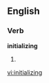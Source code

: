 ==English==

===Verb===
'''initializing'''

# {{third-person singular of|[[initialize]]}}

[[vi:initializing]]